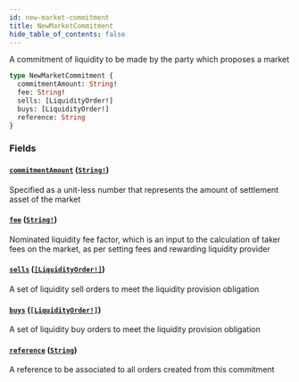 ```yaml
---
id: new-market-commitment
title: NewMarketCommitment
hide_table_of_contents: false
---
```



A commitment of liquidity to be made by the party which proposes a market

```graphql
type NewMarketCommitment {
  commitmentAmount: String!
  fee: String!
  sells: [LiquidityOrder!]
  buys: [LiquidityOrder!]
  reference: String
}
```


### Fields

#### [`commitmentAmount`](#) ([`String!`](/mainnet/api/graphql/scalars/string))

Specified as a unit-less number that represents the amount of settlement asset of the market


#### [`fee`](#) ([`String!`](/mainnet/api/graphql/scalars/string))

Nominated liquidity fee factor, which is an input to the calculation of
taker fees on the market, as per setting fees and rewarding liquidity provider


#### [`sells`](#) ([`[LiquidityOrder!]`](/mainnet/api/graphql/objects/liquidity-order))

A set of liquidity sell orders to meet the liquidity provision obligation


#### [`buys`](#) ([`[LiquidityOrder!]`](/mainnet/api/graphql/objects/liquidity-order))

A set of liquidity buy orders to meet the liquidity provision obligation


#### [`reference`](#) ([`String`](/mainnet/api/graphql/scalars/string))

A reference to be associated to all orders created from this commitment




